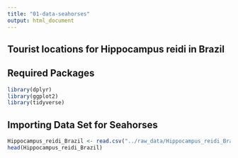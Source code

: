 ```yaml
---
title: "01-data-seahorses"
output: html_document
---
```


## Tourist locations for Hippocampus reidi in Brazil

## Required Packages

```r
library(dplyr)
library(ggplot2)
library(tidyverse)
```

## Importing Data Set for Seahorses

```r
Hippocampus_reidi_Brazil <- read.csv("../raw_data/Hippocampus_reidi_Brazil.csv")
head(Hippocampus_reidi_Brazil)
```

